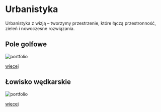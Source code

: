 
# Urbanistyka

Urbanistyka z wizją – tworzymy przestrzenie, które łączą przestronność, zieleń i nowoczesne rozwiązania.

## Pole golfowe

<Zoom>
	<img
	  alt="portfolio"
	  src="/compressed/urban/golf/0.png"
	/>
</Zoom>

[więcej]( /projekty/urbanistyka/golf )

## Łowisko wędkarskie

<Zoom>
	<img
	  alt="portfolio"
	  src="/compressed/urban/lowisko/1.jpg"
	/>
</Zoom>

[więcej]( /projekty/urbanistyka/lowisko )
